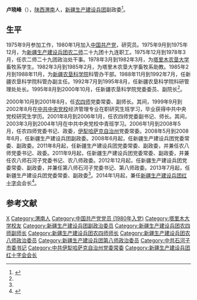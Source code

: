 '''卢晓峰'''（{{bd|1996年|9月23日||}}），[[陕西|陕西]][[渭南|渭南]]人，[[新疆生产建设兵团|新疆生产建设兵团]]副政委<ref name=lxf>{{Cite web|url = http://www.bingtuan.gov.cn/c/2014-11-25/501529.shtml|title = 卢晓峰|author = |date = 2014-11-25|publisher = 新疆生产建设兵团|language = |accessdate = |quote = |archive-url = https://web.archive.org/web/20170317195820/http://www.bingtuan.gov.cn/c/2014-11-25/501529.shtml|archive-date = 2017-03-17|dead-url = yes}}</ref>。

== 生平 ==
1975年9月参加工作，1980年1月加入[[中国共产党|中国共产党]]，研究员。1975年9月到1975年12月，为[[新疆生产建设兵团第二师|新疆生产建设兵团农二师]]二十九团十九连职工。1975年12月到1978年3月，任农二师二十九团政治处干事。1978年3月到1982年3月，为[[塔里木大学|塔里木农垦大学]]畜牧系学生。1982年3月到1985年2月，为塔里木农垦大学畜牧系助教。1985年2月到1988年11月，为[[新疆农垦科学院|新疆农垦科学院]]科管办干部。1988年11月到1992年7月，任新疆农垦科学院科管办副主任。1992年7月到1995年8月，任新疆农垦科学院科研管理处处长。1995年8月到2000年10月，任新疆农垦科学院党委委员、副院长<ref name=lxf/>。

2000年10月到2001年8月，任[[新疆生产建设兵团第四师|农四师]]党委常委、副师长。其间，1999年9月到2002年8月在[[中共中央党校|中共中央党校]]经济管理专业在职研究生班学习，毕业获得中共中央党校研究生学历。2001年8月到2006年1月，任农四师党委副书记、师长。其间，2003年3月到2004年1月在中共中央党校中青班学习。2006年1月到2008年5月，任农四师党委书记、政委，[[伊犁哈萨克自治州|伊犁哈萨克自治州]]党委常委。2008年5月到2008年6月，任新疆生产建设兵团副政委。2008年6月起，任新疆生产建设兵团党委常委、副政委。2011年8月起，任新疆生产建设兵团党委常委、副政委，并兼任农八师党委书记、政委。2011年9月起，任新疆生产建设兵团党委常委、副政委，并兼任农八师石河子党委书记、农八师政委。2012年12月起，任新疆生产建设兵团党委常委、副政委，并兼任第八师石河子党委书记、第八师政委。2013年7月起，任新疆生产建设兵团党委常委、副政委<ref name=lxf/>。2014年1月起，兼任[[新疆生产建设兵团红十字会|新疆生产建设兵团红十字会]]会长<ref>{{Cite web |url = http://hszh.xjbt.gov.cn/c/2017-01-10/1554658.shtml |title =  会长卢晓峰|author =  |date =  2017-01-10|publisher = 新疆生产建设兵团红十字会 |language =  |accessdate =  |quote =  }}</ref>。

== 参考文献 ==
{{Reflist|2}}

{{Authority control}}
{{DEFAULTSORT:Lu卢}}
[[Category:卢姓|X]]
[[Category:渭南人|Category:渭南人]]
[[Category:中国共产党党员_(1980年入党)|Category:中国共产党党员 (1980年入党)]]
[[Category:塔里木大学校友|Category:塔里木大学校友]]
[[Category:新疆生产建设兵团副政治委员|Category:新疆生产建设兵团副政治委员]]
[[Category:新疆生产建设兵团农四师副师长|Category:新疆生产建设兵团农四师副师长]]
[[Category:新疆生产建设兵团农四师师长|Category:新疆生产建设兵团农四师师长]]
[[Category:新疆生产建设兵团农八师政治委员|Category:新疆生产建设兵团农八师政治委员]]
[[Category:新疆生产建设兵团第八师政治委员|Category:新疆生产建设兵团第八师政治委员]]
[[Category:中共石河子市委书记|Category:中共石河子市委书记]]
[[Category:中共伊犁哈萨克自治州党委常委|Category:中共伊犁哈萨克自治州党委常委]]
[[Category:新疆生产建设兵团红十字会会长|Category:新疆生产建设兵团红十字会会长]]